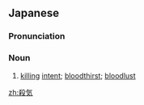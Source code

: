==Japanese==
{{ja-kanjitab|さつ|k1=さっ|き|yomi=o}}

===Pronunciation===
{{ja-pron|acc=h|y=ko|さっき}}

===Noun===
{{ja-noun|さっき|kyu=殺氣}}

# [[killing]] [[intent]]; [[bloodthirst]]; [[bloodlust]]
#: {{ja-usex|彼らの目からは'''殺気'''が感じられた。|かれら の め から は '''さっき''' が かんじられた。|There is bloodthirst in their eyes.}}

[[zh:殺気]]